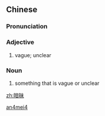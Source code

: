 ==Chinese==
{{zh-forms}}

===Pronunciation===
{{zh-pron
|m=ànmèi
|c=am3 mui6
|cat=a,n
}}

===Adjective===
{{zh-adj}}

# {{lb|zh|archaic}} vague; unclear

===Noun===
{{zh-noun}}

# {{lb|zh|archaic}} something that is vague or unclear

[[Category:Mandarin archaic terms|an4mei4]]

[[zh:暗昧]]